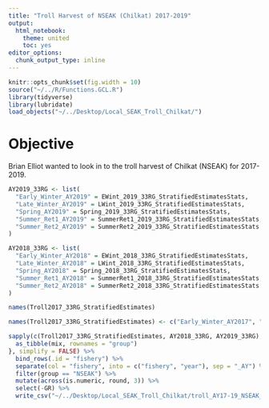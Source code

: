 ```yaml
---
title: "Troll Harvest of NSEAK (Chilkat) 2017-2019"
output:
  html_notebook:
    theme: united
    toc: yes
editor_options: 
  chunk_output_type: inline
---
```


```r
knitr::opts_chunk$set(fig.width = 10)
source("~/../R/Functions.GCL.R")
library(tidyverse)
library(lubridate)
load_objects("~/../Desktop/Local_SEAK_Troll_Chilkat/")
```
# Objective
Brian Elliot wanted to look in to the troll harvest of Chilkat (NSEAK) for 2017-2019.

```r
AY2019_33RG <- list(
  "Early_Winter_AY2019" = EWint_2019_33RG_StratifiedEstimatesStats,
  "Late_Winter_AY2019" = LWint_2019_33RG_StratifiedEstimatesStats,
  "Spring_AY2019" = Spring_2019_33RG_StratifiedEstimatesStats,
  "Summer_Ret1_AY2019" = SummerRet1_2019_33RG_StratifiedEstimatesStats,
  "Summer_Ret2_AY2019" = SummerRet2_2019_33RG_StratifiedEstimatesStats
)

AY2018_33RG <- list(
  "Early_Winter_AY2018" = EWint_2018_33RG_StratifiedEstimatesStats,
  "Late_Winter_AY2018" = LWint_2018_33RG_StratifiedEstimatesStats,
  "Spring_AY2018" = Spring_2018_33RG_StratifiedEstimatesStats,
  "Summer_Ret1_AY2018" = SummerRet1_2018_33RG_StratifiedEstimatesStats,
  "Summer_Ret2_AY2018" = SummerRet2_2018_33RG_StratifiedEstimatesStats
)

names(Troll2017_33RG_StratifiedEstimates)
```

```r
names(Troll2017_33RG_StratifiedEstimates) <- c("Early_Winter_AY2017", "Late_Winter_AY2017", "Spring_AY2017", "Summer_Ret1_AY2017")
```


```r
sapply(c(Troll2017_33RG_StratifiedEstimates, AY2018_33RG, AY2019_33RG), function(mix) {
  as_tibble(mix, rownames = "group")
}, simplify = FALSE) %>%
  bind_rows(.id = "fishery") %>%
  separate(col = "fishery", into = c("fishery", "year"), sep = "_AY") %>% 
  filter(group == "NSEAK") %>% 
  mutate(across(is.numeric, round, 3)) %>% 
  select(-GR) %>% 
  write_csv("~/../Desktop/Local_SEAK_Troll_Chilkat/troll_AY17-19_NSEAK_summaries.csv")
```

